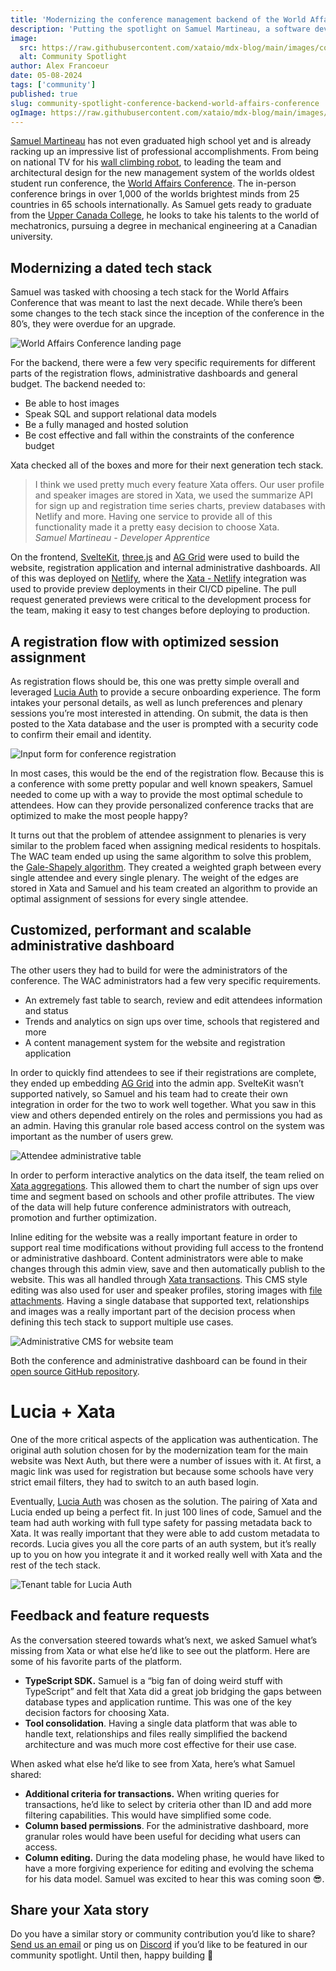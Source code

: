 ```yaml
---
title: 'Modernizing the conference management backend of the World Affairs Conference'
description: 'Putting the spotlight on Samuel Martineau, a software developer apprentice based out of Ontario, Canada replacing the backend of a conference management system with Xata.'
image:
  src: https://raw.githubusercontent.com/xataio/mdx-blog/main/images/community-spotlight-world-affairs-conference.jpg
  alt: Community Spotlight
author: Alex Francoeur
date: 05-08-2024
tags: ['community']
published: true
slug: community-spotlight-conference-backend-world-affairs-conference
ogImage: https://raw.githubusercontent.com/xataio/mdx-blog/main/images/community-spotlight-world-affairs-conference.jpg
---
```


[Samuel Martineau](https://github.com/Samuel-Martineau) has not even graduated high school yet and is already racking up an impressive list of professional accomplishments. From being on national TV for his [wall climbing robot](https://www.tv5unis.ca/videos/les-inventifs/saisons/2/episodes/5.), to leading the team and architectural design for the new management system of the worlds oldest student run conference, the [World Affairs Conference](https://worldaffairscon.org/). The in-person conference brings in over 1,000 of the worlds brightest minds from 25 countries in 65 schools internationally. As Samuel gets ready to graduate from the [Upper Canada College](https://www.ucc.on.ca/), he looks to take his talents to the world of mechatronics, pursuing a degree in mechanical engineering at a Canadian university.

## Modernizing a dated tech stack

Samuel was tasked with choosing a tech stack for the World Affairs Conference that was meant to last the next decade. While there’s been some changes to the tech stack since the inception of the conference in the 80’s, they were overdue for an upgrade.

![World Affairs Conference landing page](/images/cs-wac-website.png)

For the backend, there were a few very specific requirements for different parts of the registration flows, administrative dashboards and general budget. The backend needed to:

- Be able to host images
- Speak SQL and support relational data models
- Be a fully managed and hosted solution
- Be cost effective and fall within the constraints of the conference budget

Xata checked all of the boxes and more for their next generation tech stack.

> I think we used pretty much every feature Xata offers. Our user profile and speaker images are stored in Xata, we used the summarize API for sign up and registration time series charts, preview databases with Netlify and more. Having one service to provide all of this functionality made it a pretty easy decision to choose Xata.\
> _Samuel Martineau - Developer Apprentice_

On the frontend, [SvelteKit](https://kit.svelte.dev/), [three.js](https://threejs.org/) and [AG Grid](https://ag-grid.com/) were used to build the website, registration application and internal administrative dashboards. All of this was deployed on [Netlify](https://www.netlify.com/), where the [Xata - Netlify](https://xata.io/docs/integrations/netlify) integration was used to provide preview deployments in their CI/CD pipeline. The pull request generated previews were critical to the development process for the team, making it easy to test changes before deploying to production.

## A registration flow with optimized session assignment

As registration flows should be, this one was pretty simple overall and leveraged [Lucia Auth](https://lucia-auth.com/) to provide a secure onboarding experience. The form intakes your personal details, as well as lunch preferences and plenary sessions you’re most interested in attending. On submit, the data is then posted to the Xata database and the user is prompted with a security code to confirm their email and identity.

![Input form for conference registration](/images/cs-wac-registration-form.png)

In most cases, this would be the end of the registration flow. Because this is a conference with some pretty popular and well known speakers, Samuel needed to come up with a way to provide the most optimal schedule to attendees. How can they provide personalized conference tracks that are optimized to make the most people happy?

It turns out that the problem of attendee assignment to plenaries is very similar to the problem faced when assigning medical residents to hospitals. The WAC team ended up using the same algorithm to solve this problem, the [Gale-Shapely algorithm](https://en.wikipedia.org/wiki/Gale%E2%80%93Shapley_algorithm). They created a weighted graph between every single attendee and every single plenary. The weight of the edges are stored in Xata and Samuel and his team created an algorithm to provide an optimal assignment of sessions for every single attendee.

## Customized, performant and scalable administrative dashboard

The other users they had to build for were the administrators of the conference. The WAC administrators had a few very specific requirements.

- An extremely fast table to search, review and edit attendees information and status
- Trends and analytics on sign ups over time, schools that registered and more
- A content management system for the website and registration application

In order to quickly find attendees to see if their registrations are complete, they ended up embedding [AG Grid](https://ag-grid.com/) into the admin app. SvelteKit wasn’t supported natively, so Samuel and his team had to create their own integration in order for the two to work well together. What you saw in this view and others depended entirely on the roles and permissions you had as an admin. Having this granular role based access control on the system was important as the number of users grew.

![Attendee administrative table](/images/cs-wac-admin-table.png)

In order to perform interactive analytics on the data itself, the team relied on [Xata aggregations](https://xata.io/docs/sdk/aggregate). This allowed them to chart the number of sign ups over time and segment based on schools and other profile attributes. The view of the data will help future conference administrators with outreach, promotion and further optimization.

Inline editing for the website was a really important feature in order to support real time modifications without providing full access to the frontend or administrative dashboard. Content administrators were able to make changes through this admin view, save and then automatically publish to the website. This was all handled through [Xata transactions](https://xata.io/docs/sdk/transaction). This CMS style editing was also used for user and speaker profiles, storing images with [file attachments](https://xata.io/docs/sdk/file-attachments). Having a single database that supported text, relationships and images was a really important part of the decision process when defining this tech stack to support multiple use cases.

![Administrative CMS for website team](/images/cs-wac-admin-cms.png)

Both the conference and administrative dashboard can be found in their [open source GitHub repository](https://github.com/worldaffairsconference/worldaffairscon.org/tree/wac2024).

# Lucia + Xata

One of the more critical aspects of the application was authentication. The original auth solution chosen for by the modernization team for the main website was Next Auth, but there were a number of issues with it. At first, a magic link was used for registration but because some schools have very strict email filters, they had to switch to an auth based login.

Eventually, [Lucia Auth](https://lucia-auth.com/) was chosen as the solution. The pairing of Xata and Lucia ended up being a perfect fit. In just 100 lines of code, Samuel and the team had auth working with full type safety for passing metadata back to Xata. It was really important that they were able to add custom metadata to records. Lucia gives you all the core parts of an auth system, but it’s really up to you on how you integrate it and it worked really well with Xata and the rest of the tech stack.

![Tenant table for Lucia Auth](/images/cs-wac-xata-lucia.png)

## Feedback and feature requests

As the conversation steered towards what’s next, we asked Samuel what’s missing from Xata or what else he’d like to see out the platform. Here are some of his favorite parts of the platform.

- **TypeScript SDK.** Samuel is a “big fan of doing weird stuff with TypeScript” and felt that Xata did a great job bridging the gaps between database types and application runtime. This was one of the key decision factors for choosing Xata.
- **Tool consolidation**. Having a single data platform that was able to handle text, relationships and files really simplified the backend architecture and was much more cost effective for their use case.

When asked what else he’d like to see from Xata, here’s what Samuel shared:

- **Additional criteria for transactions.** When writing queries for transactions, he’d like to select by criteria other than ID and add more filtering capabilities. This would have simplified some code.
- **Column based permissions**. For the administrative dashboard, more granular roles would have been useful for deciding what users can access.
- **Column editing.** During the data modeling phase, he would have liked to have a more forgiving experience for editing and evolving the schema for his data model. Samuel was excited to hear this was coming soon 😎.

## Share your Xata story

Do you have a similar story or community contribution you’d like to share? [Send us an email](mailto:communityspotlight@xata.io) or ping us on [Discord](https://xata.io/discord) if you’d like to be featured in our community spotlight. Until then, happy building 🦋
